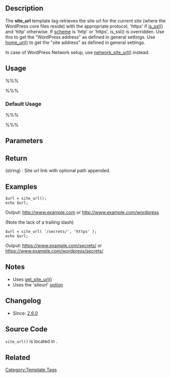 {{Languages|
{{en|Template Tags/site_url}}
{{ja|テンプレートタグ/site_url}}
}}

== Description ==

The '''site_url''' template tag retrieves the site url for the current site (where the WordPress core files reside) with the appropriate protocol, 'https' if [[Function Reference/is_ssl|is_ssl()]] and 'http' otherwise. If [[#Parameters|scheme]] is 'http' or 'https', is_ssl() is overridden. Use this to get the "WordPress address" as defined in general settings. Use [[Function Reference/home_url|home_url()]] to get the "site address" as defined in general settings.

In case of WordPress Network setup, use [[Function Reference/network_site_url|network_site_url()]] instead.

== Usage ==

%%%<?php site_url( $path, $scheme ); ?>%%%

=== Default Usage ===

%%%<?php echo site_url(); ?>%%%

== Parameters ==

{{Parameter|$path|string|Path to be appended to the site url.|optional}}
{{Parameter|$scheme|string|Context for the protocol for the url returned. Setting $scheme will override the default context. Allowed values are 'http', 'https', 'login', 'login_post', 'admin', or 'relative'.|optional|null}}

== Return ==

; (string) : Site url link with optional path appended.

== Examples ==

<pre>
$url = site_url();
echo $url;
</pre>

Output: http://www.example.com or http://www.example.com/wordpress

(Note the lack of a trailing slash)

<pre>
$url = site_url( '/secrets/', 'https' );
echo $url;
</pre>

Output: https://www.example.com/secrets/ or https://www.example.com/wordpress/secrets/

== Notes ==

* Uses [[Function Reference/get_site_url | get_site_url()]]
* Uses the 'siteurl' [[Option Reference|option]]

== Changelog ==

* Since: [[Version 2.6|2.6.0]]

== Source Code ==

<code>site_url()</code> is located in {{Trac|wp-includes/link-template.php}}.

== Related ==

{{Directory URL Tags}}
{{Tag Footer}}

[[Category:Template Tags]]